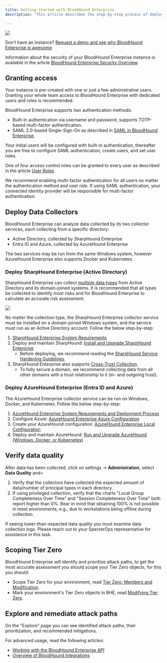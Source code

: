 ---
title: Getting started with BloodHound Enterprise
description: "This article describes the step-by-step process of deploying and using BloodHound Enterprise, which is to be followed after being provided a [BloodHound Enterprise instance](/hc/en-us/articles/BloodHound-Enterprise-Tenant)."

---

<Frame>
  <img src="/hc/article_attachments/24924875820827.png"/>
</Frame>

Don’t have an instance? [Request a demo and see why BloodHound Enterprise is awesome](https://bloodhoundenterprise.io/demo/).

Information about the security of your BloodHound Enterprise instance is available in the article [BloodHound Enterprise Security Overview](/hc/en-us/articles/BloodHound-Enterprise-Security-Overview).

## Granting access

Your instance is pre-created with one or just a few administrative users. Granting your whole team access to BloodHound Enterprise with dedicated users and roles is recommended.

BloodHound Enterprise supports two authentication methods:

* Built-in authentication via username and password, supports TOTP-based multi-factor authentication.
* SAML 2.0-based Single-Sign-On as described in [SAML in BloodHound Enterprise](/hc/en-us/articles/SAML-in-BloodHound).

Your initial users will be configured with built-in authentication, thereafter you are free to configure SAML authentication, create users, and set user roles.

One of four access control roles can be granted to every user as described in the article [User Roles](/hc/en-us/articles/Administering-users-and-roles).

We recommend enabling multi-factor authentication for all users no matter the authentication method and user role. If using SAML authentication, your connected identity provider will be responsible for multi-factor authentication.

## Deploy Data Collectors

BloodHound Enterprise can analyze data collected by its two collector services, each collecting from a specific directory:

* Active Directory, collected by SharpHound Enterprise
* Entra ID and Azure, collected by AzureHound Enterprise

The two services may be run from the same Windows system, however AzureHound Enterprise also supports Docker and Kubernetes.

### Deploy SharpHound Enterprise (Active Directory)

SharpHound Enterprise can collect [multiple data types](/hc/en-us/articles/SharpHound-Enterprise-Data-Collection-and-Permissions) from Active Directory and its domain-joined systems. It is recommended that all types be collected to identify most risks and for BloodHound Enterprise to calculate an accurate risk assessment.

<Frame>
  <img src="/hc/article_attachments/30567820642459.png"/>
</Frame>

No matter the collection type, the SharpHound Enterprise collector service must be installed on a domain-joined Windows system, and the service must run as an Active Directory account. Follow the below step-by-step:

1.  [SharpHound Enterprise System Requirements](/hc/en-us/articles/SharpHound-Enterprise-System-Requirements-and-Deployment-Process)
2.  Deploy and maintain SharpHound: [Install and Upgrade SharpHound Enterprise](/hc/en-us/articles/Install-and-Upgrade-SharpHound-Enterprise)
    * Before deploying, we recommend reading the [SharpHound Service Hardening Guidelines](/hc/en-us/articles/SharpHound-Enterprise-Service-Hardening).
3.  SharpHound Enterprise also supports [Cross-Trust Collection](/hc/en-us/articles/SharpHound-Enterprise-Cross-Trust-Collection).
    * To fully secure a domain, we recommend collecting data from all other domains with a trust relationship to it (in- and outgoing trust).

### Deploy AzureHound Enterprise (Entra ID and Azure)

The AzureHound Enterprise collector service can be run on Windows, Docker, and Kubernetes. Follow the below step-by-step:

1.  [AzureHound Enterprise System Requirements and Deployment Process](/hc/en-us/articles/AzureHound-Enterprise-System-Requirements-and-Deployment-Process)
2.  Configure Azure: [AzureHound Enterprise Azure Configuration](/hc/en-us/articles/AzureHound-Enterprise-Azure-Configuration)
3.  Create your AzureHound configuration: [AzureHound Enterprise Local Configuration](/hc/en-us/articles/Create-an-AzureHound-Configuration)
4.  Deploy and maintain AzureHound: [Run and Upgrade AzureHound (Windows, Docker, or Kubernetes)](/hc/en-us/articles/Install-and-Upgrade-AzureHound-Windows-Docker-or-Kubernetes)

## Verify data quality

After data has been collected, click on settings <Icon icon="gear" iconType="solid"/> → **Administration**, select **Data Quality** and>

1.  Verify that the collectors have collected the expected amount of data/number of principal types in each directory.
2.  If using privileged collection, verify that the charts "Local Group Completeness Over Time" and "Session Completeness Over Time" both report higher than 0%. Bear in mind that obtaining 100% is not possible in most environments, e.g., due to workstations being offline during collection.

If seeing lower-than-expected data quality you must examine data collection logs. Please reach out to your SpecterOps representative for assistance in this task.

## Scoping Tier Zero

BloodHound Enterprise will identify and prioritize attack paths, to get the most accurate assessment you should scope your Tier Zero objects, for this you should:

* Scope Tier Zero for your environment, read [Tier Zero: Members and Modification](/hc/en-us/articles/Tier-Zero-Members-and-Modification).
* Mark your environment's Tier Zero objects in BHE, read [Modifying Tier Zero](/hc/en-us/articles/Modifying-Tier-Zero).

## Explore and remediate attack paths

On the "Explore" page you can see identified attack paths, their prioritization, and recommended mitigations.

For advanced usage, read the following articles:

* [Working with the BloodHound Enterprise API](/hc/en-us/articles/Working-with-the-BloodHound-API)
* [Overview of BloodHound Integrations](/hc/en-us/articles/Overview-of-BloodHound-Integrations)
